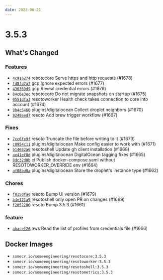 ```yaml
---
date: 2023-06-21
---
```


# 3.5.3

## What's Changed

### Features

- [`4c91a274`](https://github.com/someengineering/resoto/commit/4c91a274) <span class="badge badge--secondary">resotocore</span> Serve https and http requests (#1678)
- [`fd8fd7a7`](https://github.com/someengineering/resoto/commit/fd8fd7a7) <span class="badge badge--secondary">gcp</span> Ignore expected errors (#1677)
- [`436369d9`](https://github.com/someengineering/resoto/commit/436369d9) <span class="badge badge--secondary">gcp</span> Reveal credential errors (#1676)
- [`84c6e3ec`](https://github.com/someengineering/resoto/commit/84c6e3ec) <span class="badge badge--secondary">resotocore</span> Do not migrate snapshots on startup (#1675)
- [`0551dfa3`](https://github.com/someengineering/resoto/commit/0551dfa3) <span class="badge badge--secondary">resotoworker</span> Health check takes connection to core into account (#1674)
- [`9b4c5460`](https://github.com/someengineering/resoto/commit/9b4c5460) <span class="badge badge--secondary">plugins/digitalocean</span> Collect droplet neighbors (#1670)
- [`9248eed7`](https://github.com/someengineering/resoto/commit/9248eed7) <span class="badge badge--secondary">resoto</span> Add brew trigger workflow (#1667)

### Fixes

- [`7cc6fe9f`](https://github.com/someengineering/resoto/commit/7cc6fe9f) <span class="badge badge--secondary">resoto</span> Truncate the file before writing to it (#1673)
- [`c8954c11`](https://github.com/someengineering/resoto/commit/c8954c11) <span class="badge badge--secondary">plugins/digitalocean</span> Make config easier to work with (#1671)
- [`b14682a6`](https://github.com/someengineering/resoto/commit/b14682a6) <span class="badge badge--secondary">resotoshell</span> Update gh client installation (#1668)
- [`ae41ef8d`](https://github.com/someengineering/resoto/commit/ae41ef8d) <span class="badge badge--secondary">plugins/digitalocean</span> DigitalOcean tagging fixes (#1665)
- [`0dc32d0b`](https://github.com/someengineering/resoto/commit/0dc32d0b) <span class="badge badge--secondary">ci</span> Publish docker-compose.yaml without RESOTOWORKER_OVERRIDE env (#1664)
- [`af08bd8a`](https://github.com/someengineering/resoto/commit/af08bd8a) <span class="badge badge--secondary">plugins/digitalocean</span> Store the droplet's instance type (#1662)

### Chores

- [`f815dfad`](https://github.com/someengineering/resoto/commit/f815dfad) <span class="badge badge--secondary">resoto</span> Bump UI version (#1679)
- [`b4e121a9`](https://github.com/someengineering/resoto/commit/b4e121a9) <span class="badge badge--secondary">resotoshell</span> only open PR on changes (#1669)
- [`f2052280`](https://github.com/someengineering/resoto/commit/f2052280) <span class="badge badge--secondary">resoto</span> Bump 3.5.3 (#1661)

### feature

- [`abacef26`](https://github.com/someengineering/resoto/commit/abacef26) <span class="badge badge--secondary">aws</span> Read the list of profiles from credentials file (#1666)

<!--truncate-->

## Docker Images

- `somecr.io/someengineering/resotocore:3.5.3`
- `somecr.io/someengineering/resotoworker:3.5.3`
- `somecr.io/someengineering/resotoshell:3.5.3`
- `somecr.io/someengineering/resotometrics:3.5.3`

